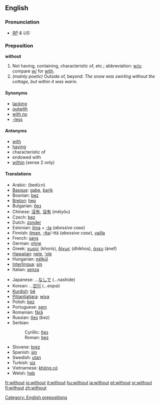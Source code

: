 ==English==

{{rank|came|men|come|109|without|make|def|might}}

===Pronunciation===
* ''[[RP]] & US:'' {{IPA|/wɪˈðaʊt/}}

===Preposition===
'''without'''
# Not having, containing, characteristic of, etc.; abbreviation: [[w/o]]; compare [[w/]] for [[with]].
# ''(mainly poetic)'' Outside of, beyond: ''The snow was swirling without the cottage, but within it was warm.''

==== Synonyms ====
*[[lacking]]
*[[outwith]]
*[[with no]]
*[[-less]]

==== Antonyms ====
*[[with]]
*[[having]]
*characteristic of
*endowed with
*[[within]] (sense 2 only)

==== Translations ====
{{top}}
*Arabic: {{ARchar|[[بدون]]}} (bedú:n)
*[[Basque]]: [[gabe]], [[barik]]
*Bosnian: [[bez#Bosnian|bez]]
*[[Breton]]: [[hep]]
*Bulgarian: [[без]]
*Chinese: [[沒有]], [[没有]] (méiyǒu)
*Czech: [[bez]]  
*Dutch: [[zonder]]
*Estonian: [[ilma]] + [[-ta]] (''abessive case'')
*Finnish: [[ilman]], [[-tta]]/-ttä (''abessive case''), [[vailla]]
*French: [[sans]]
*German: [[ohne]]
*Greek: [[χωρίς]] (khorís), [[δίχως]] (dhíkhos), [[άνευ]] (ánef)
*[[Hawaiian]]: [[nele]], [[ʻole]]
*Hungarian: [[nélkül]]
*[[Interlingua]]: [[sin]]
*Italian: [[senza]]
{{mid}}
*Japanese: ...[[なしで]] (...nashide)
*Korean: ...[[없이]] (...eopsi)
*[[Kurdish]]: [[bê]]
*[[Pitjantjatjara]]: [[wiya]]
*Polish: [[bez#Polish|bez]]
*Portuguese: [[sem]]
*Romanian: [[fără]]
*Russian: [[без#Russian|без]] (bez)
*Serbian:
*:Cyrillic: [[без#Serbian|без]]
*:Roman: [[bez#Serbian|bez]]
*Slovene: [[brez]]
*Spanish: [[sin]]
*Swedish: [[utan]]
*Turkish: [[siz]]
*Vietnamese: [[không có]]
*Welsh: [[heb]]

[[Category: English prepositions]]

[[fr:without]]
[[io:without]]
[[it:without]]
[[hu:without]]
[[ja:without]]
[[pt:without]]
[[sr:without]]
[[fi:without]]
[[zh:without]]